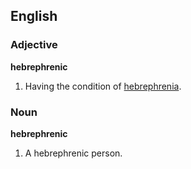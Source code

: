 ==English==

===Adjective===
'''hebrephrenic'''

# {{psychiatry}} Having the condition of [[hebrephrenia]].

===Noun===
'''hebrephrenic'''

# A hebrephrenic person.